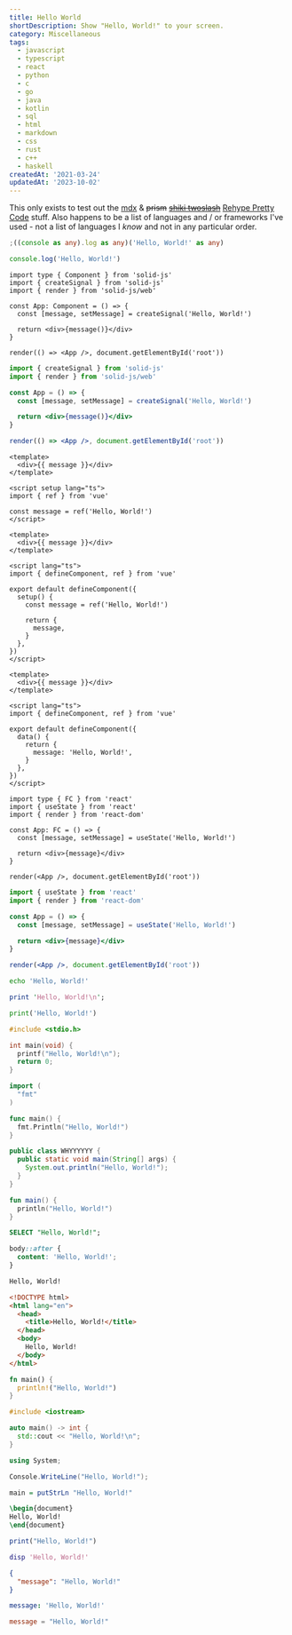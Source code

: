 ```yaml
---
title: Hello World
shortDescription: Show "Hello, World!" to your screen.
category: Miscellaneous
tags:
  - javascript
  - typescript
  - react
  - python
  - c
  - go
  - java
  - kotlin
  - sql
  - html
  - markdown
  - css
  - rust
  - c++
  - haskell
createdAt: '2021-03-24'
updatedAt: '2023-10-02'
---
```


This only exists to test out the [mdx](https://mdxjs.com/) & ~~prism~~
~~[shiki twoslash](https://shikijs.github.io/twoslash/)~~
[Rehype Pretty Code](https://rehype-pretty-code.netlify.app/) stuff. Also
happens to be a list of languages and / or frameworks I've used - not a list of
languages I _know_ and not in any particular order.

```typescript nojs
;((console as any).log as any)('Hello, World!' as any)
```

```javascript
console.log('Hello, World!')
```

```tsx title="SolidJS (TypeScript)" nojs
import type { Component } from 'solid-js'
import { createSignal } from 'solid-js'
import { render } from 'solid-js/web'

const App: Component = () => {
  const [message, setMessage] = createSignal('Hello, World!')

  return <div>{message()}</div>
}

render(() => <App />, document.getElementById('root'))
```

```jsx title="SolidJS (JavaScript)"
import { createSignal } from 'solid-js'
import { render } from 'solid-js/web'

const App = () => {
  const [message, setMessage] = createSignal('Hello, World!')

  return <div>{message()}</div>
}

render(() => <App />, document.getElementById('root'))
```

```vue title="Vue 3 (script setup)"
<template>
  <div>{{ message }}</div>
</template>

<script setup lang="ts">
import { ref } from 'vue'

const message = ref('Hello, World!')
</script>
```

```vue title="Vue 2.7/3 (Composition API)"
<template>
  <div>{{ message }}</div>
</template>

<script lang="ts">
import { defineComponent, ref } from 'vue'

export default defineComponent({
  setup() {
    const message = ref('Hello, World!')

    return {
      message,
    }
  },
})
</script>
```

```vue title="Vue 2/3 (Options API)"
<template>
  <div>{{ message }}</div>
</template>

<script lang="ts">
import { defineComponent, ref } from 'vue'

export default defineComponent({
  data() {
    return {
      message: 'Hello, World!',
    }
  },
})
</script>
```

```tsx title="React (TypeScript)" nojs
import type { FC } from 'react'
import { useState } from 'react'
import { render } from 'react-dom'

const App: FC = () => {
  const [message, setMessage] = useState('Hello, World!')

  return <div>{message}</div>
}

render(<App />, document.getElementById('root'))
```

```jsx title="React (JavaScript)"
import { useState } from 'react'
import { render } from 'react-dom'

const App = () => {
  const [message, setMessage] = useState('Hello, World!')

  return <div>{message}</div>
}

render(<App />, document.getElementById('root'))
```

```bash
echo 'Hello, World!'
```

```perl
print 'Hello, World!\n';
```

```python
print('Hello, World!')
```

```c
#include <stdio.h>

int main(void) {
  printf("Hello, World!\n");
  return 0;
}
```

```go
import (
  "fmt"
)

func main() {
  fmt.Println("Hello, World!")
}
```

```java
public class WHYYYYYY {
  public static void main(String[] args) {
    System.out.println("Hello, World!");
  }
}
```

```kotlin
fun main() {
  println("Hello, World!")
}
```

```sql
SELECT "Hello, World!";
```

```css
body::after {
  content: 'Hello, World!';
}
```

```markdown
Hello, World!
```

```html
<!DOCTYPE html>
<html lang="en">
  <head>
    <title>Hello, World!</title>
  </head>
  <body>
    Hello, World!
  </body>
</html>
```

```rust
fn main() {
  println!("Hello, World!")
}
```

```cpp
#include <iostream>

auto main() -> int {
  std::cout << "Hello, World!\n";
}
```

```csharp
using System;

Console.WriteLine("Hello, World!");
```

```haskell
main = putStrLn "Hello, World!"
```

```latex
\begin{document}
Hello, World!
\end{document}
```

```r
print("Hello, World!")
```

```matlab
disp 'Hello, World!'
```

```json
{
  "message": "Hello, World!"
}
```

```yaml
message: 'Hello, World!'
```

```toml
message = "Hello, World!"
```
